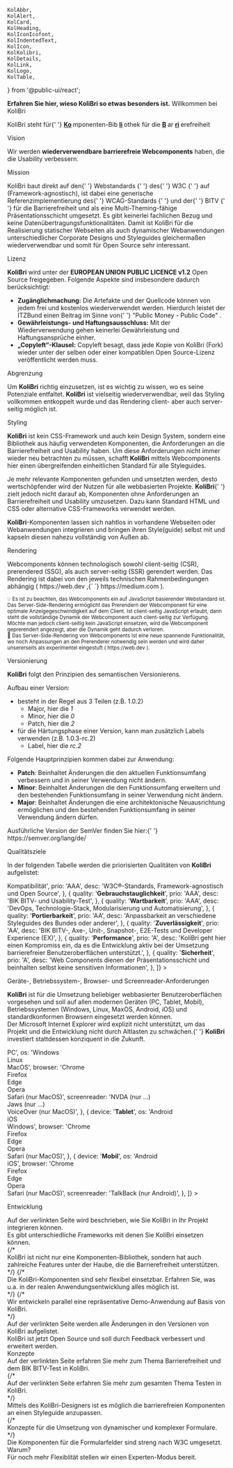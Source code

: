 	KolAbbr,
	KolAlert,
	KolCard,
	KolHeading,
	KolIconIcofont,
	KolIndentedText,
	KolIcon,
	KolKolibri,
	KolDetails,
	KolLink,
	KolLogo,
	KolTable,
} from '@public-ui/react';

<Meta title="Startseite" id="homepage" />

<div className="row">
	<div className="cols-12 d-flex gap-8">
		<KolLogo
			_org="ITZBund"
			style={{
				display: 'block',
				width: '175px',
				marginTop: '1em',
			}}
		/>
		<KolKolibri
			style={{
				display: 'block',
				width: '100px',
				marginBottom: '1em',
			}}
		/>
	</div>
	<KolAlert _type="info">
		<KolLink _href="iframe.html?id=theming--page" _target="_self">
			<strong> Erfahren Sie hier, wieso KoliBri so etwas besonders ist.</strong>
		</KolLink>
	</KolAlert>
	<KolHeading className="col-12">Willkommen bei KoliBri</KolHeading>
	<p className="col-12">
		<kol-abbr _title="Komponenten-Bibliothek für die Barrierefreiheit">KoliBri</kol-abbr> steht für{' '}
		<b>
			<u>Ko</u>
		</b>
		mponenten-Bib
		<b>
			<u>li</u>
		</b>
		othek für die <b>
			<u>B</u>
		</b>
		ar
		<b>
			<u>ri</u>
		</b>
		erefreiheit
	</p>
	<KolHeading className="col-12" _level={2}>
		Vision
	</KolHeading>
	<p className="col-12">
		Wir werden <b>wiederverwendbare barrierefreie Webcomponents</b> haben, die die Usability verbessern.
	</p>
	<KolHeading className="col-12" _level={2}>
		Mission
	</KolHeading>
	<p className="col-12">
		KoliBri baut direkt auf den{' '}
		<kol-link _href="https://www.w3.org/standards/webdesign/" _target="w3c">
			Webstandards
		</kol-link>{' '}
		des{' '}
		<kol-link _href="https://www.w3.org" _target="w3c">
			W3C
		</kol-link>{' '}
		auf (Framework-agnostisch), ist dabei eine generische Referenzimplementierung des{' '}
		<kol-link _href="https://www.w3.org/WAI/standards-guidelines/wcag/" _target="wcag">
			WCAG-Standards
		</kol-link>{' '}
		und der{' '}
		<kol-link _href="https://www.bitvtest.de/bitv_test.html" _target="bitv">
			BITV
		</kol-link>{' '}
		für die Barrierefreiheit und als eine Multi-Theming-fähige Präsentationsschicht umgesetzt. Es gibt keinerlei fachlichen Bezug und keine
		Datenübertragungsfunktionalitäten. Damit ist KoliBri für die Realisierung statischer Webseiten als auch dynamischer Webanwendungen unterschiedlicher
		Corporate Designs und Styleguides gleichermaßen wiederverwendbar und somit für Open Source sehr interessant.
	</p>
	<KolHeading className="col-12" _level="2">
		Lizenz
	</KolHeading>
	<p className="col-12">
		<strong>KoliBri</strong> wird unter der <strong>EUROPEAN UNION PUBLIC LICENCE v1.2</strong> Open Source freigegeben. Folgende Aspekte sind insbesondere
		dadurch berücksichtigt:
		<br />
		<ul>
			<li>
				<strong>Zugänglichmachung:</strong> Die Artefakte und der Quellcode können von jedem frei und kostenlos wiederverwendet werden. Hierdurch leistet der
				ITZBund einen Beitrag im Sinne von{' '}
				<kol-link _href="https://publiccode.eu/" _target="publiccode">
					"Public Money - Public Code"
				</kol-link>
				.
			</li>
			<li>
				<strong>Gewährleistungs- und Haftungsausschluss:</strong> Mit der Wiederverwendung gehen keinerlei Gewährleistung und Haftungsansprüche einher.
			</li>
			<li>
				<strong>„Copyleft“-Klausel:</strong> Copyleft besagt, dass jede Kopie von KoliBri (Fork) wieder unter der selben oder einer kompatiblen Open
				Source-Lizenz veröffentlicht werden muss.
			</li>
		</ul>
	</p>
	<KolHeading className="col-12" _level={2}>
		Abgrenzung
	</KolHeading>
	<p className="col-12">
		Um <strong>KoliBri</strong> richtig einzusetzen, ist es wichtig zu wissen, wo es seine Potenziale entfaltet. <strong>KoliBri</strong> ist vielseitig
		wiederverwendbar, weil das Styling vollkommen entkoppelt wurde und das Rendering client- aber auch server-seitig möglich ist.
	</p>
	<KolHeading className="col-12" _level={3}>
		Styling
	</KolHeading>
	<p className="col-12">
		<strong>KoliBri</strong> ist kein CSS-Framework und auch kein Design System, sondern eine Bibliothek aus häufig verwendeten Komponenten, die Anforderungen
		an die Barrierefreiheit und Usability haben. Um diese Anforderungen nicht immer wieder neu betrachten zu müssen, schafft <strong>KoliBri</strong> mittels
		Webcomponents hier einen übergreifenden einheitlichen Standard für alle Styleguides.
	</p>
	<p className="col-12">
		Je mehr relevante Komponenten gefunden und umsetzten werden, desto wertschöpfender wird der Nutzen für alle webbasierten Projekte. <strong>KoliBri</strong>{' '}
		zielt jedoch nicht darauf ab, Komponenten ohne Anforderungen an Barrierefreiheit und Usability umzusetzen. Dazu kann Standard HTML und CSS oder alternative
		CSS-Frameworks verwendet werden.
	</p>
	<p className="col-12">
		<KolAlert _type="success">
			<strong>KoliBri</strong>-Komponenten lassen sich nahtlos in vorhandene Webseiten oder Webanwendungen integrieren und bringen ihren Style(guide) selbst mit
			und kapseln diesen nahezu vollständig von Außen ab.
		</KolAlert>
	</p>
	<KolHeading className="col-12" _level={3}>
		Rendering
	</KolHeading>
	<p className="col-12">
		Webcomponents können technologisch sowohl client-seitig (CSR), prerendered (SSG), als auch server-seitig (SSR) gerendert werden. Das Rendering ist dabei von
		den jeweils technischen Rahmenbedingungen abhängig (
		<KolLink _href="https://web.dev/rendering-on-the-web/" _target="web.dev">
			https://web.dev
		</KolLink>
		,{` `}
		<KolLink _href="https://medium.com/nerd-for-tech/compare-and-contrast-csr-ssr-and-ssg-in-nextjs-58e3caf2e15e" _target="web.dev">
			https://medium.com
		</KolLink>
		).
	</p>
	<p>
		<KolIndentedText className="col-12">
			<small>
				💡 Es ist zu beachten, das Webcomponents ein auf JavaScript basierender Webstandard ist. Das Server-Side-Rendering ermöglicht das Prerendern der
				Webcomponent für eine optimale Anzeigegeschwindigkeit auf dem Client. Ist client-seitig JavaScript erlaubt, dann steht die vollständige Dynamik der
				Webcomponent auch client-seitig zur Verfügung. Möchte man jedoch client-seitig kein JavaScript einsetzen, wird die Webcomponent geprerendert angezeigt,
				aber die Dynamik geht dadurch verloren.
			</small>
		</KolIndentedText>
		<br />
		<KolIndentedText className="col-12">
			<small>
				🧪 Das Server-Side-Rendering von Webcomponents ist eine neue spannende Funktionalität, wo noch Anpassungen an den Prerenderer notwendig sein werden und
				wird daher unsererseits als experimentel eingestuft (
				<KolLink _href="https://web.dev/declarative-shadow-dom/" _target="web.dev">
					https://web.dev
				</KolLink>
				).
			</small>
		</KolIndentedText>
	</p>
	<KolHeading className="col-12" _level="2">
		Versionierung
	</KolHeading>
	<p className="col-12">
		<strong>KoliBri</strong> folgt den Prinzipien des semantischen Versionierens.
	</p>
	<p className="col-12">
		Aufbau einer Version:
		<ul>
			<li>
				besteht in der Regel aus 3 Teilen (z.B. 1.0.2)
				<ul>
					<li>
						Major, hier die <i>1</i>
					</li>
					<li>
						Minor, hier die <i>0</i>
					</li>
					<li>
						Patch, hier die <i>2</i>
					</li>
				</ul>
			</li>
			<li>
				für die Härtungsphase einer Version, kann man zusätzlich Labels verwenden (z.B. 1.0.3-rc.2)
				<ul>
					<li>
						Label, hier die <i>rc.2</i>
					</li>
				</ul>
			</li>
		</ul>
	</p>
	<p className="col-12">
		Folgende Hauptprinzipien kommen dabei zur Anwendung:
		<ul>
			<li>
				<b>Patch</b>: Beinhaltet Änderungen die den aktuellen Funktionsumfang verbessern und in seiner Verwendung nicht ändern.
			</li>
			<li>
				<b>Minor</b>: Beinhaltet Änderungen die den Funktionsumfang erweitern und den bestehenden Funktionsumfang in seiner Verwendung nicht ändern.
			</li>
			<li>
				<b>Major</b>: Beinhaltet Änderungen die eine architektonische Neuausrichtung ermöglichen und den bestehenden Funktionsumfang in seiner Verwendung ändern
				dürfen.
			</li>
		</ul>
		Ausführliche Version der SemVer finden Sie hier:{' '}
		<kol-link _href="https://semver.org/lang/de/" _target="semver">
			https://semver.org/lang/de/
		</kol-link>
	</p>
	<KolHeading className="col-12" _level="2">
		Qualitätsziele
	</KolHeading>
	<p className="col-12">
		In der folgenden Tabelle werden die priorisierten Qualitäten von <strong>KoliBri</strong> aufgelistet:
	</p>
	<KolTable
		className="col-12"
		_caption="Priorisierte Qualitäten"
		_minWidth="50em"
		_headers={{
			horizontal: [
				[
					{
						label: 'Qualität',
						key: 'quality',
						width: '12em',
					},
					{
						label: 'Priorität',
						key: 'prio',
						textAlign: 'center',
						width: '5em',
					},
					{
						label: 'Erläuterung',
						key: 'desc',
					},
				],
			],
		}}
		_data={[
			{
				quality: '<b>Kompatibilität</b>',
				prio: 'AAA',
				desc: 'W3C®-Standards, Framework-agnostisch und Open Source',
			},
			{
				quality: '<b>Gebrauchstauglichkeit</b>',
				prio: 'AAA',
				desc: 'BIK BITV- und Usability-Test',
			},
			{
				quality: '<b>Wartbarkeit</b>',
				prio: 'AAA',
				desc: 'DevOps, Technologie-Stack, Modularisierung und Automatisierung',
			},
			{
				quality: '<b>Portierbarkeit</b>',
				prio: 'AA',
				desc: 'Anpassbarkeit an verschiedene Styleguides des Bundes oder anderer',
			},
			{
				quality: '<b>Zuverlässigkeit</b>',
				prio: 'AA',
				desc: 'BIK BITV-, Axe-, Unit-, Snapshot-, E2E-Tests und Developer Experience (EX)',
			},
			{
				quality: '<b>Performance</b>',
				prio: 'A',
				desc: 'KoliBri geht hier einen Kompromiss ein, da es die Entwicklung aktiv bei der Umsetzung barrierefreier Benutzeroberflächen unterstützt.',
			},
			{
				quality: '<b>Sicherheit</b>',
				prio: 'A',
				desc: 'Web Components dienen der Präsentationsschicht und beinhalten selbst keine sensitiven Informationen',
			},
		]}
	></KolTable>
	<p />
	<KolHeading className="col-12" _level="2">
		Geräte-, Betriebssystem-, Browser- und Screenreader-Anforderungen
	</KolHeading>
	<p className="col-12">
		<strong>KoliBri</strong> ist für die Umsetzung beliebiger webbasierter Benutzeroberflächen vorgesehen und soll auf allen modernen Geräten (PC, Tablet,
		Mobil), Betriebssystemen (Windows, Linux, MaxOS, Android, iOS) und standardkonformen Browsern eingesetzt werden können.
		<br />
		Der Microsoft Internet Explorer wird explizit nicht unterstützt, um das Projekt und die Entwicklung nicht durch Altlasten zu schwächen.{' '}
		<strong>KoliBri</strong> investiert stattdessen konziquent in die Zukunft.
	</p>
	<KolTable
		className="col-12"
		_caption="Angestrebt Geräte-, Betriebssystem-, Browser und Screenreader-Kompatibilität"
		_minWidth="40em"
		_headers={{
			horizontal: [
				[
					{
						label: 'Gerät',
						key: 'device',
						width: '10em',
						textAlign: 'center',
					},
					{
						label: 'Betriebsystem',
						key: 'os',
						width: '10em',
						textAlign: 'center',
					},
					{
						label: 'Browser',
						key: 'browser',
						width: '10em',
						textAlign: 'center',
					},
					{
						label: 'Screenreader',
						key: 'screenreader',
						width: '10em',
						textAlign: 'center',
					},
				],
			],
		}}
		_data={[
			{
				device: '<b>PC</b>',
				os: 'Windows<br/>Linux<br/>MacOS',
				browser: 'Chrome<br/>Firefox<br/>Edge<br/>Opera<br/>Safari (nur MacOS)',
				screenreader: 'NVDA (nur ...)<br/>Jaws (nur ...)<br/>VoiceOver (nur MacOS)',
			},
			{
				device: '<b>Tablet</b>',
				os: 'Android<br/>iOS<br/>Windows',
				browser: 'Chrome<br/>Firefox<br/>Edge<br/>Opera<br/>Safari (nur MacOS)',
			},
			{
				device: '<b>Mobil</b>',
				os: 'Android<br/>iOS',
				browser: 'Chrome<br/>Firefox<br/>Edge<br/>Opera<br/>Safari (nur MacOS)',
				screenreader: 'TalkBack (nur Android)',
			},
		]}
	></KolTable>
	<p />
	<KolHeading className="col-12" _level={2}>
		Entwicklung
	</KolHeading>
	<div className="col-12 col-sm-6 my-2">
		<KolCard _headline="Erste Schritte" _level={2}>
			<KolLink slot="content" _useCase="nav" _href="iframe.html?id=get-started--page" _target="_self">
				<div className="d-flex gap-4 py-2">
					<KolIcon className="homepage" _icon="fas fa-paper-plane" />
					<span>Auf der verlinkten Seite wird beschrieben, wie Sie KoliBri in Ihr Projekt integrieren können.</span>
				</div>
			</KolLink>
		</KolCard>
	</div>
	<div className="col-12 col-sm-6 my-2">
		<KolCard _headline="Frameworks" _level={2}>
			<KolLink slot="content" _useCase="nav" _href="iframe.html?id=frameworks--page" _target="_self">
				<div className="d-flex gap-4 py-2">
					<KolIcon className="homepage" _icon="fa-solid fa-toolbox" />
					<span>Es gibt unterschiedliche Frameworks mit denen Sie KoliBri einsetzen können.</span>
				</div>
			</KolLink>
		</KolCard>
	</div>
	{/* <div className="col-12 col-sm-6 my-2">
    	<KolCard _headline="Developer-Tools" _level={2}>
    		<KolLink slot="content" _useCase="nav" _href="iframe.html?id=dev-tools--page" _target="_self">
    			<div className="d-flex gap-4 py-2">
    				<KolIconIcofont className="homepage" _icon="icofont-tools-bag" />
    				<span>
    					KoliBri ist nicht nur eine Komponenten-Bibliothek, sondern hat auch zahlreiche Features unter der Haube, die die Barrierefreiheit unterstützen.
    				</span>
    			</div>
    		</KolLink>
    	</KolCard>
    </div> */}
	{/* <div className="col-12 col-sm-6 my-2">
		<KolCard _headline="Hilfe, FAQ & Tutorials" _level={2}>
			<KolLink slot="content" _useCase="nav" _href="iframe.html?id=hilfe-faq--page" _target="_self">
				<div className="d-flex gap-4 py-2">
					<KolIcon className="homepage" _icon="fas fa-question-circle" />
					<span>Die KoliBri-Komponenten sind sehr flexibel einsetzbar. Erfahren Sie, was u.a. in der realen Anwendungsentwicklung alles möglich ist.</span>
				</div>
			</KolLink>
		</KolCard>
	</div> */}
	{/* <div className="col-12 col-sm-6 my-2">
		<KolCard _headline="Demo-Anwendung" _level={2}>
			<KolLink slot="content" _useCase="nav" _href="iframe.html?id=demo-anwendung--page" _target="_self">
				<div className="d-flex gap-4 py-2">
					<KolIconIcofont className="homepage" _icon="icofont-dashboard-web" />
					<span>Wir entwickeln parallel eine repräsentative Demo-Anwendung auf Basis von KoliBri.</span>
				</div>
			</KolLink>
		</KolCard>
	</div> */}
	<div className="col-12 col-sm-6 my-2">
		<KolCard _headline="Changelog" _level={2}>
			<KolLink slot="content" _useCase="nav" _href="iframe.html?id=changelog--page" _target="_self">
				<div className="d-flex gap-4 py-2">
					<KolIcon className="homepage" _icon="fas fa-history" />
					<span>Auf der verlinkten Seite werden alle Änderungen in den Versionen von KoliBri aufgelistet.</span>
				</div>
			</KolLink>
		</KolCard>
	</div>
	<div className="col-12 col-sm-6 my-2">
		<KolCard _headline="Open Source" _level={2}>
			<KolLink slot="content" _useCase="nav" _href="https://github.com/public-ui/kolibri" _target="github">
				<div className="d-flex gap-4 py-2">
					<KolIcon className="homepage" _icon="fa-brands fa-github" />
					<span>KoliBri ist jetzt Open Source und soll durch Feedback verbessert und erweitert werden.</span>
				</div>
			</KolLink>
		</KolCard>
	</div>
	<KolHeading className="col-12" _level={2}>
		Konzepte
	</KolHeading>
	<div className="col-12 col-sm-6 my-2">
		<KolCard _headline="Barrierefreiheit" _level={2}>
			<KolLink slot="content" _useCase="nav" _href="iframe.html?id=accessibility--page" _target="_self">
				<div className="d-flex gap-4">
					<KolIcon className="homepage" _icon="fas fa-universal-access" />
					<span>Auf der verlinkten Seite erfahren Sie mehr zum Thema Barrierefreiheit und dem BIK BITV-Test in KoliBri.</span>
				</div>
			</KolLink>
		</KolCard>
	</div>
	{/* <div className="col-12 col-sm-6 my-2">
    	<KolCard _headline="Test" _level={2}>
    		<KolLink slot="content" _useCase="nav" _href="iframe.html?id=test--page" _target="_self">
    			<div className="d-flex gap-4">
    				<KolIcon className="homepage" _icon="fas fa-stethoscope" />
    				<span>Auf der verlinkten Seite erfahren Sie mehr zum gesamten Thema Testen in KoliBri.</span>
    			</div>
    		</KolLink>
    	</KolCard>
    </div> */}
	<div className="col-12 col-sm-6 my-2">
		<KolCard _headline="Theming" _level={2}>
			<KolLink slot="content" _useCase="nav" _href="iframe.html?id=theming--page" _target="_self">
				<div className="d-flex gap-4 py-2">
					<KolIcon className="homepage" _icon="fas fa-paint-brush" />
					<span>Mittels des KoliBri-Designers ist es möglich die barrierefreien Komponenten an einen Styleguide anzupassen.</span>
				</div>
			</KolLink>
		</KolCard>
	</div>
	{/* <div className="col-12 col-sm-6 my-2">
		<KolCard _headline="Formular-Handling" _level={2}>
			<KolLink slot="content" _useCase="nav" _href="iframe.html?id=formular-handling--page" _target="_self">
				<div className="d-flex gap-4 py-2">
					<KolIcon className="homepage" _icon="fab fa-wpforms" />
					<span>Konzepte für die Umsetzung von dynamischer und komplexer Formulare.</span>
				</div>
			</KolLink>
		</KolCard>
	</div> */}
	<div className="col-12 col-sm-6 my-2">
		<KolCard _headline="Formularfelder" _level={2}>
			<KolLink slot="content" _useCase="nav" _href="iframe.html?id=inputs-select-textarea--page" _target="_self">
				<div className="d-flex gap-4 py-2">
					<KolIcon className="homepage" _icon="fa-solid fa-square-check" />
					<span>Die Komponenten für die Formularfelder sind streng nach W3C umgesetzt. Warum?</span>
				</div>
			</KolLink>
		</KolCard>
	</div>
	<div className="col-12 col-sm-6 my-2">
		<KolCard _headline="Expert-Mode" _level={2}>
			<KolLink slot="content" _useCase="nav" _href="iframe.html?id=slots--page" _target="_self">
				<div className="d-flex gap-4 py-2">
					<KolIcon className="homepage" _icon="fa-solid fa-user-doctor" />
					<span>Für noch mehr Flexiblität stellen wir einen Experten-Modus bereit.</span>
				</div>
			</KolLink>
		</KolCard>
	</div>
	<p />
</div>
